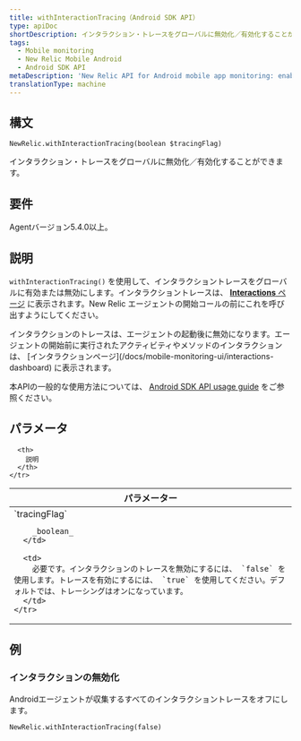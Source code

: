 ```yaml
---
title: withInteractionTracing（Android SDK API）
type: apiDoc
shortDescription: インタラクション・トレースをグローバルに無効化／有効化することができます。
tags:
  - Mobile monitoring
  - New Relic Mobile Android
  - Android SDK API
metaDescription: 'New Relic API for Android mobile app monitoring: enable/disable interaction trace collection.'
translationType: machine
---
```


## 構文

```
NewRelic.withInteractionTracing(boolean $tracingFlag)
```

インタラクション・トレースをグローバルに無効化／有効化することができます。

## 要件

Agentバージョン5.4.0以上。

## 説明

`withInteractionTracing()` を使用して、インタラクショントレースをグローバルに有効または無効にします。インタラクショントレースは、 [**Interactions** ページ](/docs/mobile-monitoring/mobile-monitoring-ui/mobile-app-pages/interactions-page) に表示されます。New Relic エージェントの開始コールの前にこれを呼び出すようにしてください。

<Callout variant="important">
  インタラクションのトレースは、エージェントの起動後に無効になります。エージェントの開始前に実行されたアクティビティやメソッドのインタラクションは、 [インタラクションページ](/docs/mobile-monitoring-ui/interactions-dashboard) に表示されます。
</Callout>

本APIの一般的な使用方法については、 [Android SDK API usage guide](/docs/mobile-monitoring/new-relic-mobile-android/install-configure/work-android-sdk-api) をご参照ください。

## パラメータ

<table>
  <thead>
    <tr>
      <th width="25%">
        パラメーター
      </th>

      <th>
        説明
      </th>
    </tr>
  </thead>

  <tbody>
    <tr>
      <td>
        `tracingFlag`

        _boolean_
      </td>

      <td>
        必要です。インタラクションのトレースを無効にするには、 `false` を使用します。トレースを有効にするには、 `true` を使用してください。デフォルトでは、トレーシングはオンになっています。
      </td>
    </tr>
  </tbody>
</table>

## 例

### インタラクションの無効化

Androidエージェントが収集するすべてのインタラクショントレースをオフにします。

```
NewRelic.withInteractionTracing(false)
```